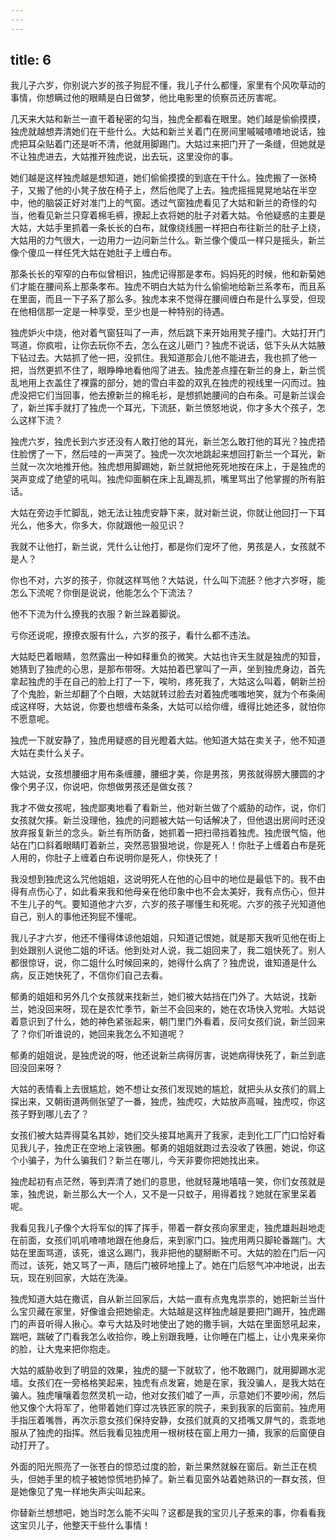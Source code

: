 ```yaml
---
---
---
```

title: 6
---




我儿子六岁，你别说六岁的孩子狗屁不懂，我儿子什么都懂，家里有个风吹草动的事情，你想瞒过他的眼睛是白日做梦，他比电影里的侦察员还厉害呢。

几天来大姑和新兰一直干着秘密的勾当，独虎全都看在眼里。她们越是偷偷摸摸，独虎就越想弄清她们在干些什么。大姑和新兰关着门在房间里嘁嘁喳喳地说话，独虎把耳朵贴着门还是听不清，他就用脚踢门。大姑过来把门开了一条缝，但她就是不让独虎进去，大姑推开独虎说，出去玩，这里没你的事。

她们越是这样独虎越是想知道，她们偷偷摸摸的到底在干什么。独虎搬了一张椅子，又搬了他的小凳子放在椅子上，然后他爬了上去。独虎摇摇晃晃地站在半空中，他的脑袋正好对准门上的气窗。透过气窗独虎看见了大姑和新兰的奇怪的勾当，他看见新兰只穿着棉毛裤，撩起上衣将她的肚子对着大姑。令他疑惑的主要是大姑，大姑手里抓着一条长长的白布，就像绕线圈一样把白布往新兰的肚子上绕，大姑用的力气很大，一边用力一边问新兰什么。新兰像个傻瓜一样只是摇头，新兰像个傻瓜一样任凭大姑在她肚子上缠白布。

那条长长的窄窄的白布似曾相识，独虎记得那是孝布。妈妈死的时候，他和新菊她们才能在腰间系上那条孝布。独虎不明白大姑为什么偷偷地给新兰系孝布，而且系在里面，而且一下子系了那么多。独虎本来不觉得在腰间缠白布是什么享受，但现在他相信那一定是一种享受，至少也是一种特别的待遇。

独虎妒火中烧，他对着气窗狂叫了一声，然后跳下来开始用凳子撞门。大姑打开门骂道，你疯啦，让你去玩你不去，怎么在这儿砸门？独虎不说话，低下头从大姑腋下钻过去。大姑抓了他一把，没抓住。我知道那会儿他不能进去，我也抓了他一把，当然更抓不住了，眼睁睁地看他闯了进去。独虎差点撞在新兰的身上，新兰慌乱地用上衣盖住了裸露的部分，她的雪白丰盈的双乳在独虎的视线里一闪而过。独虎没把它们当回事，他去撩新兰的棉毛衫，是想抓她腰间的白布条。可是新兰误会了，新兰挥手就打了独虎一个耳光，下流胚，新兰愤怒地说，你才多大个孩子，怎么这样下流？

独虎六岁，独虎长到六岁还没有人敢打他的耳光，新兰怎么敢打他的耳光？独虎捂住脸愣了一下，然后哇的一声哭了。独虎一次次地跳起来想回打新兰一个耳光，新兰就一次次地推开他。独虎想用脚踢她，新兰就把他死死地按在床上，于是独虎的哭声变成了绝望的吼叫。独虎仰面躺在床上乱踢乱抓，嘴里骂出了他掌握的所有脏话。

大姑在旁边手忙脚乱，她无法让独虎安静下来，就对新兰说，你就让他回打一下耳光么，他多大，你多大，你就跟他一般见识？

我就不让他打，新兰说，凭什么让他打，都是你们宠坏了他，男孩是人，女孩就不是人？

你也不对，六岁的孩子，你就这样骂他？大姑说，什么叫下流胚？他才六岁呀，能怎么下流呢？你倒是说说，他能怎么个下流法？

他不下流为什么撩我的衣服？新兰跺着脚说。

亏你还说呢，撩撩衣服有什么，六岁的孩子，看什么都不违法。

大姑眨巴着眼睛，忽然露出一种如释重负的微笑。大姑也许天生就是独虎的知音，她猜到了独虎的心思，是那布带呀。大姑拍着巴掌叫了一声，坐到独虎身边，首先拿起独虎的手在自己的脸上打了一下，唉哟，疼死我了，大姑这么叫着，朝新兰扮了个鬼脸，新兰却翻了个白眼，大姑就转过脸去对着独虎嗤嗤地笑，就为个布条闹成这样呀，大姑说，你要也想缠布条条，大姑可以给你缠，缠得比她还多，就怕你不愿意呢。

独虎一下就安静了，独虎用疑惑的目光瞪着大姑。他知道大姑在卖关子，他不知道大姑在卖什么关子。

大姑说，女孩想腰细才用布条缠腰，腰细才美，你是男孩，男孩就得膀大腰圆的才像个男子汉，你说吧，你想做男孩还是做女孩？

我才不做女孩呢，独虎鄙夷地看了看新兰，他对新兰做了个威胁的动作，说，你们女孩就欠揍。新兰没理他，独虎的问题被大姑一句话解决了，但他退出房间时还没放弃报复新兰的念头。新兰有所防备，她抓着一把扫帚挡着独虎。独虎很气恼，他站在门口斜着眼睛盯着新兰，突然恶狠狠地说，你是死人！你肚子上缠着白布是死人用的，你肚子上缠着白布说明你是死人，你快死了！

我没想到独虎这么咒他姐姐，这说明死人在他的心目中的地位是最低下的。我不由得有点伤心了，如此看来我和他母亲在他印象中也不会太美好，我有点伤心，但并不生儿子的气。要知道他才六岁，六岁的孩子哪懂生和死呢。六岁的孩子光知道他自己，别人的事他还狗屁不懂呢。

我儿子才六岁，他还不懂得体谅他姐姐，只知道记恨她，就是那天我听见他在街上到处跟别人说他二姐的坏话。他到处对人说，我二姐回来了，我二姐快死了。别人都很惊讶，说，你二姐什么时候回来的，她得什么病了？独虎说，谁知道是什么病，反正她快死了，不信你们自己去看。

郁勇的姐姐和另外几个女孩就来找新兰，她们被大姑挡在门外了。大姑说，找新兰，她没回来呀，现在是农忙季节，新兰不会回来的，她在农场快入党啦。大姑说着意识到了什么，她的神色紧张起来，朝门里门外看着，反问女孩们说，新兰回来了？你们听谁说的，她回来我怎么不知道呢？

郁勇的姐姐说，是独虎说的呀，他还说新兰病得厉害，说她病得快死了，新兰到底回没回来呀？

大姑的表情看上去很尴尬，她不想让女孩们发现她的尴尬，就把头从女孩们的肩上探出来，又朝街道两侧张望了一番，独虎，独虎哎，大姑放声高喊，独虎哎，你这孩子野到哪儿去了？

女孩们被大姑弄得莫名其妙，她们交头接耳地离开了我家，走到化工厂门口恰好看见我儿子，独虎正在空地上滚铁圈。郁勇的姐姐就跑过去没收了铁圈，她说，你这个小骗子，为什么骗我们？新兰在哪儿，今天非要你把她找出来。

独虎起初有点茫然，等到弄清了她们的意思，他就轻蔑地嘻嘻一笑，你们女孩就是笨，独虎说，新兰那么大一个人，又不是一只蚊子，用得着找？她就在家里呆着呢。

我看见我儿子像个大将军似的挥了挥手，带着一群女孩向家里走，独虎雄赳赳地走在前面，女孩们叽叽喳喳地跟在他身后，来到家门口。独虎用两只脚轮番踹门。大姑在里面骂道，该死，谁这么踢门，我非把他的腿掰断不可。大姑的脸在门后一闪而过，该死，她又骂了一声，随后门被砰地撞上了。她在门后怒气冲冲地说，出去玩，现在别回家，大姑在洗澡。

独虎知道大姑在撒谎，自从新兰回家后，大姑一直有点鬼鬼祟祟的，她把新兰当什么宝贝藏在家里，好像谁会把她偷走。大姑越是这样独虎越是要把门踢开，独虎踢门的声音听得人揪心。幸亏大姑及时地使出了她的撒手锏，大姑在里面怒吼起来，踹吧，踹破了门看我怎么收拾你，晚上别跟我睡，让你睡在门槛上，让小鬼来亲你的脸，让大鬼来把你抱走。

大姑的威胁收到了明显的效果，独虎的腿一下就软了，他不敢踢门，就用脚踢水泥墙。女孩们在一旁格格笑起来，独虎有点发窘，她是在家，我没骗人，是我大姑在骗人。独虎嚷嚷着忽然灵机一动，他对女孩们嘘了一声，示意她们不要吵闹，然后他又像个大将军了，他带着她们穿过冼铁匠家的院子，来到我家的后窗前。独虎用手指压着嘴唇，再次示意女孩们保持安静，女孩们就真的又捂嘴又屏气的，乖乖地服从了独虎的指挥。然后我看见独虎用一根树枝在窗上用力一捅，我家的后窗便自动打开了。

外面的阳光照亮了一张苍白的惊恐过度的脸，新兰果然就躲在窗后。新兰正在梳头，但她手里的梳子被她惊慌地扔掉了。新兰看见窗外站着她熟识的一群女孩，但是她像见了鬼一样地失声尖叫起来。

你替新兰想想吧，她当时怎么能不尖叫？这都是我的宝贝儿子惹来的事，你看看我这宝贝儿子，他整天干些什么事情！
